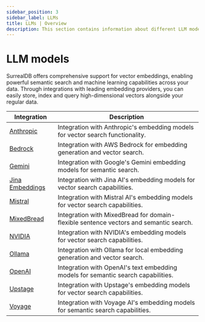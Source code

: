 ```yaml
---
sidebar_position: 3
sidebar_label: LLMs
title: LLMs | Overview
description: This section contains information about different LLM models you can use with SurrealDB.
---
```


# LLM models

SurrealDB offers comprehensive support for vector embeddings, enabling powerful semantic search and machine learning capabilities across your data. Through integrations with leading embedding providers, you can easily store, index and query high-dimensional vectors alongside your regular data.

<table>
    <thead>
        <tr>
            <th>Integration</th>
            <th>Description</th>
        </tr>
    </thead>
    <tbody>
        <tr>
            <td><a href="/docs/integrations/embeddings/anthropic">Anthropic</a></td>
            <td>Integration with Anthropic's embedding models for vector search functionality.</td>
        </tr>
        <tr>
            <td><a href="/docs/integrations/embeddings/bedrock">Bedrock</a></td>
            <td>Integration with AWS Bedrock for embedding generation and vector search.</td>
        </tr>
        <tr>
            <td><a href="/docs/integrations/embeddings/gemini">Gemini</a></td>
            <td>Integration with Google's Gemini embedding models for semantic search.</td>
        </tr>
        <tr>
            <td><a href="/docs/integrations/embeddings/jina-embeddings">Jina Embeddings</a></td>
            <td>Integration with Jina AI's embedding models for vector search capabilities.</td>
        </tr>
        <tr>
            <td><a href="/docs/integrations/embeddings/mistral">Mistral</a></td>
            <td>Integration with Mistral AI's embedding models for vector search capabilities.</td>
        </tr>
        <tr>
            <td><a href="/docs/integrations/embeddings/mixedbread">MixedBread</a></td>
            <td>Integration with MixedBread for domain-flexible sentence vectors and semantic search.</td>
        </tr>
        <tr>
            <td><a href="/docs/integrations/embeddings/nvidia">NVIDIA</a></td>
            <td>Integration with NVIDIA's embedding models for vector search capabilities.</td>
        </tr>
        <tr>
            <td><a href="/docs/integrations/embeddings/ollama">Ollama</a></td>
            <td>Integration with Ollama for local embedding generation and vector search.</td>
        </tr>
        <tr>
            <td><a href="/docs/integrations/embeddings/openai">OpenAI</a></td>
            <td>Integration with OpenAI's text embedding models for semantic search capabilities.</td>
        </tr>
        <tr>
            <td><a href="/docs/integrations/embeddings/upstage">Upstage</a></td>
            <td>Integration with Upstage's embedding models for vector search capabilities.</td>
        </tr>
        <tr>
            <td><a href="/docs/integrations/embeddings/voyage">Voyage</a></td>
            <td>Integration with Voyage AI's embedding models for semantic search capabilities.</td>
        </tr>
    </tbody>
</table>
